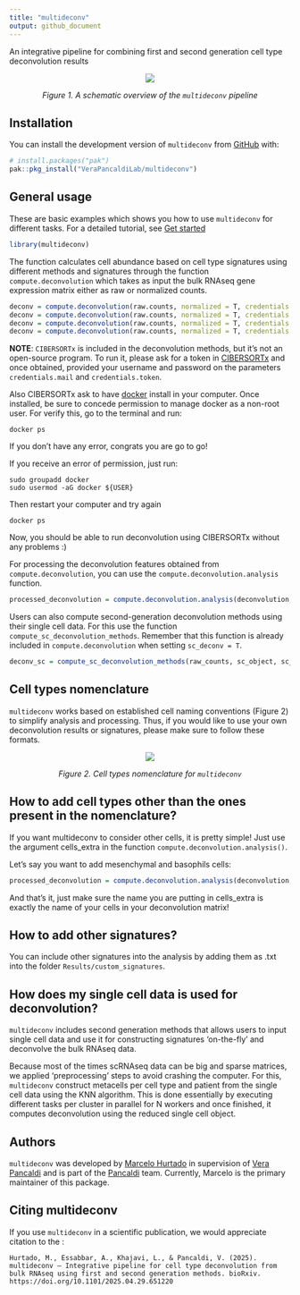 ```yaml
---
title: "multideconv"
output: github_document
---
```


An integrative pipeline for combining first and second generation cell type deconvolution results

<!-- badges: start -->

<!-- badges: end -->

<p align="center">
<img src="man/figures/overview.png?raw=true"/>
</p>

<p align="center">
  <em>Figure 1. A schematic overview of the `multideconv` pipeline</em>
</p>

## Installation

You can install the development version of `multideconv` from [GitHub](https://github.com/) with:

``` r
# install.packages("pak")
pak::pkg_install("VeraPancaldiLab/multideconv")
```

## General usage

These are basic examples which shows you how to use `multideconv` for different tasks. For a detailed tutorial, see [Get started](https://VeraPancaldiLab.github.io/multideconv/articles/multideconv.html)

``` r
library(multideconv)
```

The function calculates cell abundance based on cell type signatures using different methods and signatures through the function `compute.deconvolution` which takes as input the bulk RNAseq gene expression matrix either as raw or normalized counts.

``` r
deconv = compute.deconvolution(raw.counts, normalized = T, credentials.mail = "xxxx", credentials.token = "xxxxxx", file_name = "Tutorial") 
deconv = compute.deconvolution(raw.counts, normalized = T, credentials.mail = "xxxx", credentials.token = "xxxxxx", methods = c("Quantiseq", "MCP", "XCell", "DWLS"), file_name = "Test") 
deconv = compute.deconvolution(raw.counts, normalized = T, credentials.mail = "xxxx", credentials.token = "xxxxxx", signatures_exclude = "BPRNACan", file_name = "Tutorial")
deconv = compute.deconvolution(raw.counts, normalized = T, credentials.mail = "xxxx", credentials.token = "xxxxxx", sc_deconv = T, sc_matrix = sc.object, cell_label = cell_labels, sample_label = bath_ids, name_sc_signature = "Signature_test", file_name = "Test")
```

**NOTE**: `CIBERSORTx` is included in the deconvolution methods, but it's not an open-source program. To run it, please ask for a token in [CIBERSORTx](https://cibersortx.stanford.edu/register.php) and once obtained, provided your username and password on the parameters `credentials.mail` and `credentials.token`.

Also CIBERSORTx ask to have [docker](https://kinsta.com/blog/install-docker-ubuntu/#installing-docker-desktop-on-ubuntu) install in your computer. Once installed, be sure to concede permission to manage docker as a non-root user. For verify this, go to the terminal and run:

```         
docker ps
```

If you don't have any error, congrats you are go to go!

If you receive an error of permission, just run:

```         
sudo groupadd docker
sudo usermod -aG docker ${USER}
```

Then restart your computer and try again

```         
docker ps
```

Now, you should be able to run deconvolution using CIBERSORTx without any problems :)

For processing the deconvolution features obtained from `compute.deconvolution`, you can use the `compute.deconvolution.analysis` function.

``` r
processed_deconvolution = compute.deconvolution.analysis(deconvolution, corr = 0.7, seed = 123, return = T)
```

Users can also compute second-generation deconvolution methods using their single cell data. For this use the function `compute_sc_deconvolution_methods`. Remember that this function is already included in `compute.deconvolution` when setting `sc_deconv = T`.

``` r
deconv_sc = compute_sc_deconvolution_methods(raw_counts, sc_object, sc_metadata, cell_annotations, samples_ids, name_object, normalized = T, n_cores = 4, cbsx_name = "XXX", cbsx_token = "XXX")
```

## Cell types nomenclature

`multideconv` works based on established cell naming conventions (Figure 2) to simplify analysis and processing. Thus, if you would like to use your own deconvolution results or signatures, please make sure to follow these formats.

<p align="center">
<img src="man/figures/cell_types.png?raw=true"/>
</p>

<p align="center">
  <em>Figure 2. Cell types nomenclature for `multideconv`</em>
</p>

## How to add cell types other than the ones present in the nomenclature?

If you want multideconv to consider other cells, it is pretty simple! Just use the argument cells_extra in the function `compute.deconvolution.analysis()`.

Let's say you want to add mesenchymal and basophils cells:

``` r
processed_deconvolution = compute.deconvolution.analysis(deconvolution, corr = 0.7, seed = 123, cells_extra = c("mesenchymal", "basophils")) 
```

And that's it, just make sure the name you are putting in cells_extra is exactly the name of your cells in your deconvolution matrix!

## How to add other signatures?

You can include other signatures into the analysis by adding them as .txt into the folder `Results/custom_signatures`.

## How does my single cell data is used for deconvolution?

`multideconv` includes second generation methods that allows users to input single cell data and use it for constructing signatures 'on-the-fly' and deconvolve the bulk RNAseq data.

Because most of the times scRNAseq data can be big and sparse matrices, we applied 'preprocessing' steps to avoid crashing the computer. For this, `multideconv` construct metacells per cell type and patient from the single cell data using the KNN algorithm. This is done essentially by executing different tasks per cluster in parallel for N workers and once finished, it computes deconvolution using the reduced single cell object.

## Authors

`multideconv` was developed by [Marcelo Hurtado](https://github.com/mhurtado13) in supervision of [Vera Pancaldi](https://github.com/VeraPancaldi) and is part of the [Pancaldi](https://github.com/VeraPancaldiLab) team. Currently, Marcelo is the primary maintainer of this package.

## Citing multideconv

If you use `multideconv` in a scientific publication, we would appreciate citation to the :

```         
Hurtado, M., Essabbar, A., Khajavi, L., & Pancaldi, V. (2025). multideconv – Integrative pipeline for cell type deconvolution from bulk RNAseq using first and second generation methods. bioRxiv. https://doi.org/10.1101/2025.04.29.651220
```

